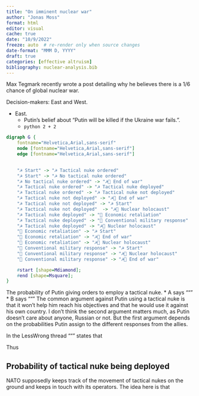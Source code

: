 ```yaml
---
title: "On imminent nuclear war"
author: "Jonas Moss"
format: html
editor: visual
cache: true
date: "10/9/2022"
freeze: auto  # re-render only when source changes
date-format: "MMM D, YYYY"
draft: true
categories: [effective altruism]
bibliography: nuclear-analysis.bib
---
```


Max Tegmark recently wrote a post detailing why he believes there is a $1/6$ chance of global nuclear war. 

Decision-makers: East and West. 

* East.
  * Putin's belief about "Putin will be killed if the Ukraine war fails.".
  * `python 2 + 2`



```dot
digraph G {
	fontname="Helvetica,Arial,sans-serif"
	node [fontname="Helvetica,Arial,sans-serif"]
	edge [fontname="Helvetica,Arial,sans-serif"]

	
	"☭ Start" -> "☭ Tactical nuke ordered"
	"☭ Start" -> "☭ No tactical nuke ordered"
	"☭ No tactical nuke ordered" -> "☭🗽 End of war"
	"☭ Tactical nuke ordered" -> "☭ Tactical nuke deployed"
	"☭ Tactical nuke ordered" -> "☭ Tactical nuke not deployed"
	"☭ Tactical nuke not deployed" -> "☭🗽 End of war"
	"☭ Tactical nuke not deployed" -> "☭ Start" 
	"☭ Tactical nuke not deployed"  -> "☭🗽 Nuclear holocaust"
	"☭ Tactical nuke deployed" -> "🗽 Economic retaliation"
	"☭ Tactical nuke deployed" -> "🗽 Conventional military response"
	"☭ Tactical nuke deployed" -> "☭🗽 Nuclear holocaust"
	"🗽 Economic retaliation" -> "☭ Start" 
	"🗽 Economic retaliation" -> "☭🗽 End of war"
	"🗽 Economic retaliation" -> "☭🗽 Nuclear holocaust"
	"🗽 Conventional military response" -> "☭ Start" 
	"🗽 Conventional military response" -> "☭🗽 Nuclear holocaust"
	"🗽 Conventional military response" -> "☭🗽 End of war"

	#start [shape=Mdiamond];
	#end [shape=Msquare];
}
```

The probability of Putin giving orders to employ a tactical nuke. 
* A says """
* B says """
The common argument against Putin using a tactical nuke is that it won't help
him reach his objectives and that he would use it against his own country. I
don't think the second argument matters much, as Putin doesn't care about
anyone, Russian or not. But the first argument depends on the probabilities
Putin assign to the different responses from the allies.

In the LessWrong thread """ states that 

Thus 

## Probability of tactical nuke being deployed
NATO supposedly keeps track of the movement of tactical nukes on the ground and
keeps in touch with its operators. The idea here is that 
